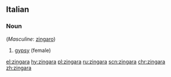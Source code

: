 ==Italian==

===Noun===
{{it-noun|f|zingare}} (''Masculine'': [[zingaro]])

# [[gypsy]] (female)

[[el:zingara]]
[[hy:zingara]]
[[pl:zingara]]
[[ru:zingara]]
[[scn:zingara]]
[[chr:zingara]]
[[zh:zingara]]